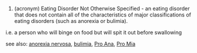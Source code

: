 #(acronym) Eating Disorder Not Otherwise Specified - an eating disorder that does not contain all of the characteristics of major classifications of eating disorders (such as anorexia or bulimia).  
i.e. a person who will binge on food but will spit it out before swallowing

see also:
[[anorexia nervosa]],
[[bulimia]],
[[Pro Ana]],
[[Pro Mia]]